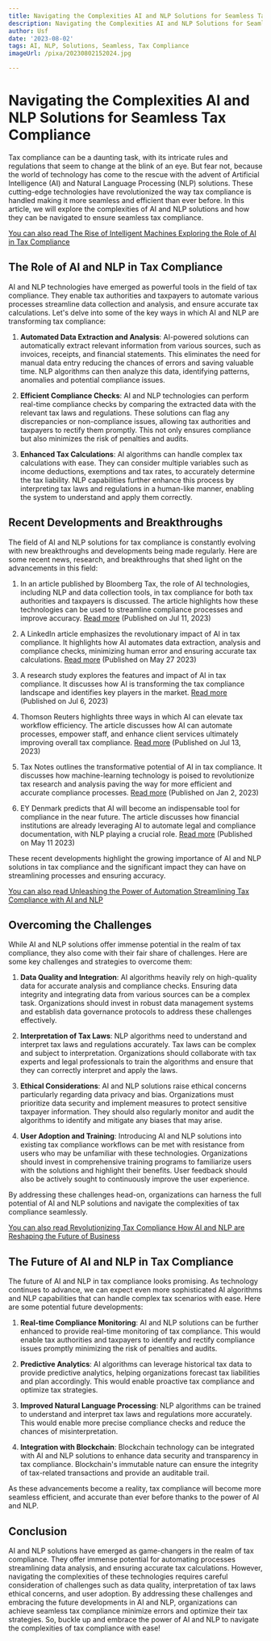 ```yaml
---
title: Navigating the Complexities AI and NLP Solutions for Seamless Tax Compliance
description: Navigating the Complexities AI and NLP Solutions for Seamless Tax Compliance
author: Usf
date: '2023-08-02'
tags: AI, NLP, Solutions, Seamless, Tax Compliance
imageUrl: /pixa/20230802152024.jpg

---
```

# Navigating the Complexities  AI and NLP Solutions for Seamless Tax Compliance

Tax compliance can be a daunting  task, with its intricate rules and  regulations that seem to change at the blink of an eye. But fear  not, because  the world of  technology has come to the rescue with  the advent of Artificial Intelligence (AI) and Natural Language Processing (NLP) solutions. These cutting-edge technologies have  revolutionized  the way tax compliance is handled making it more seamless and efficient than ever before. In this  article, we  will explore the complexities of AI and NLP solutions and how they  can be navigated to ensure seamless  tax  compliance.

[You can also read The Rise of Intelligent Machines Exploring the Role of AI in Tax Compliance](The%20Rise%20of%20Intelligent%20Machines%20Exploring%20the%20Role%20of%20AI%20in%20Tax%20Compliance)


## The Role of AI and NLP in Tax Compliance

AI  and NLP technologies  have emerged as powerful tools in the  field of tax compliance. They  enable tax authorities and taxpayers to automate various processes streamline data collection and  analysis, and ensure  accurate tax calculations. Let's delve into some of the key ways  in which AI and  NLP are transforming tax compliance:

1. **Automated Data  Extraction and Analysis**: AI-powered solutions can automatically extract relevant information from various sources, such as invoices, receipts, and financial statements. This eliminates the need for manual data entry reducing the chances of errors and saving valuable time. NLP algorithms can then analyze this data, identifying patterns, anomalies  and potential compliance issues.

2. **Efficient Compliance Checks**: AI and NLP technologies can perform real-time  compliance checks by comparing  the extracted data with the relevant tax laws and regulations. These solutions can flag any discrepancies or non-compliance issues, allowing tax authorities and taxpayers to rectify  them promptly. This not only ensures  compliance but  also minimizes the risk of penalties and  audits.

3.  **Enhanced Tax Calculations**: AI algorithms can handle complex tax calculations with ease.  They can consider multiple variables such  as  income deductions, exemptions and tax rates,  to accurately determine the tax liability. NLP capabilities further enhance this process by interpreting tax laws and regulations in a human-like manner, enabling the system to understand and apply them correctly.

## Recent Developments and Breakthroughs

The field of AI and NLP solutions for tax compliance is constantly evolving with new breakthroughs and developments being made regularly. Here  are some recent news, research, and breakthroughs that shed light on the advancements in this field:

1. In an article  published by Bloomberg Tax, the role of AI  technologies, including NLP and data  collection tools, in tax  compliance for both tax authorities and  taxpayers is discussed. The article highlights how these technologies can be used to streamline compliance processes and improve accuracy. [Read  more](https://news.bloombergtax.com/daily-tax-report-international/how-tax-authorities-and-taxpayers-can-use-ai-tech-in-compliance) (Published on Jul  11, 2023)

2. A LinkedIn article emphasizes the revolutionary impact of  AI in tax compliance. It highlights  how AI  automates data extraction,  analysis and compliance checks, minimizing human error and ensuring accurate tax calculations. [Read more](https://www.linkedin.com/pulse/use-ai-tax-technology-revolutionizing-compliance-efficiency-mobifly) (Published on May 27 2023)

3. A research study explores the features and impact of AI in tax compliance.  It discusses how AI is transforming  the tax  compliance landscape and identifies  key players in the market. [Read more](https://www.digitaljournal.com/pr/news/releasewire/artificial-intelligence-in-tax-compliance-market-next-big-thing-deloitte-ernst-young-ibm) (Published on Jul 6,  2023)

4. Thomson Reuters highlights three ways in which AI can elevate tax workflow efficiency.  The article discusses how AI can automate processes, empower staff, and enhance client services ultimately improving  overall tax  compliance. [Read more](https://tax.thomsonreuters.com/blog/three-ways-ai-can-elevate-your-tax-workflow/) (Published  on Jul 13, 2023)

5.  Tax Notes outlines the transformative potential of AI in tax compliance. It discusses how machine-learning  technology is poised to revolutionize tax research and  analysis paving  the way for more efficient and accurate compliance processes. [Read more](https://www.taxnotes.com/featured-analysis/rise-robotic-tax-analyst/2022/12/30/7fh92)  (Published on Jan 2, 2023)

6. EY Denmark  predicts that  AI will become an indispensable tool for compliance in  the  near future. The article discusses how financial institutions are already leveraging AI to automate legal and compliance documentation, with NLP playing  a crucial role. [Read more](https://www.ey.com/en_dk/tax/in-five-years-compliance-without-ai-will-be-unthinkable) (Published  on May 11 2023)

These recent developments highlight the growing importance of AI and NLP solutions in  tax compliance and the significant impact  they  can have on streamlining processes and ensuring accuracy.

[You can also read Unleashing the Power of Automation Streamlining Tax Compliance with AI  and NLP](Unleashing%20the%20Power%20of%20Automation%20Streamlining%20Tax%20Compliance%20with%20AI%20and%20NLP)


## Overcoming the Challenges

While AI and NLP solutions offer immense potential in the realm of tax compliance, they also come  with  their fair  share of challenges. Here are some  key  challenges and  strategies to overcome them:

1. **Data Quality and Integration**: AI algorithms heavily rely on high-quality data for accurate analysis and compliance  checks.  Ensuring data integrity and integrating data from various sources can be a complex task. Organizations should invest in  robust  data management systems and establish data  governance  protocols to address these challenges effectively.

2. **Interpretation of Tax Laws**: NLP algorithms need to understand and interpret tax laws  and regulations accurately. Tax laws can be complex and subject to  interpretation. Organizations should  collaborate  with tax experts  and legal professionals to train the algorithms and ensure that they can correctly interpret and apply the laws.

3. **Ethical Considerations**: AI and  NLP solutions  raise ethical concerns particularly regarding data privacy and bias. Organizations must prioritize data security and  implement measures to protect sensitive taxpayer information. They should also regularly  monitor and audit the algorithms to identify  and mitigate any biases that may arise.

4. **User Adoption and Training**: Introducing AI and NLP solutions into existing tax compliance workflows can be met with resistance from users  who may be unfamiliar with these technologies. Organizations should invest in comprehensive training programs to familiarize users with the solutions and  highlight their benefits. User feedback should also be actively sought to continuously improve the user experience.

By addressing these challenges head-on, organizations can  harness the full  potential of AI and NLP solutions and navigate the complexities of tax compliance seamlessly.

[You can also read  Revolutionizing Tax Compliance How  AI and NLP are Reshaping  the Future of Business](Revolutionizing%20Tax%20Compliance%20How%20AI%20and%20NLP%20are%20Reshaping%20the%20Future%20of%20Business)


##  The Future of AI and NLP in Tax  Compliance

The future of AI and NLP in tax compliance  looks promising. As technology continues to advance, we can expect even more  sophisticated AI  algorithms and NLP capabilities that can handle complex tax scenarios with ease. Here are some potential future developments:

1. **Real-time Compliance Monitoring**: AI and NLP solutions can be further enhanced to  provide real-time monitoring of tax compliance. This would enable tax authorities and taxpayers to identify and rectify compliance  issues promptly minimizing the risk of penalties and audits.

2. **Predictive Analytics**: AI algorithms can leverage historical tax data to provide predictive analytics, helping organizations forecast tax liabilities and plan accordingly. This would enable proactive tax compliance and optimize tax strategies.

3. **Improved Natural Language  Processing**: NLP algorithms  can be trained to understand and interpret tax laws and regulations more accurately. This would enable more precise compliance  checks and  reduce the chances of misinterpretation.

4. **Integration  with Blockchain**: Blockchain technology can  be integrated with AI and NLP solutions to enhance data security and transparency in tax compliance. Blockchain's immutable nature  can ensure the  integrity of tax-related  transactions and provide an auditable  trail.

As these advancements become a reality, tax compliance will become more seamless efficient, and accurate than ever before thanks to the power of AI and NLP.

## Conclusion

AI and NLP solutions have emerged as game-changers in  the realm of tax compliance. They offer immense  potential for automating processes streamlining data analysis, and ensuring accurate tax calculations. However, navigating the complexities of these technologies requires careful consideration of challenges such as data quality, interpretation  of tax laws ethical concerns, and user adoption. By addressing these challenges and embracing  the future developments in AI and NLP, organizations can achieve seamless tax compliance  minimize errors and optimize their tax strategies.  So, buckle up and embrace the  power of AI and NLP to navigate  the complexities  of tax compliance with ease!